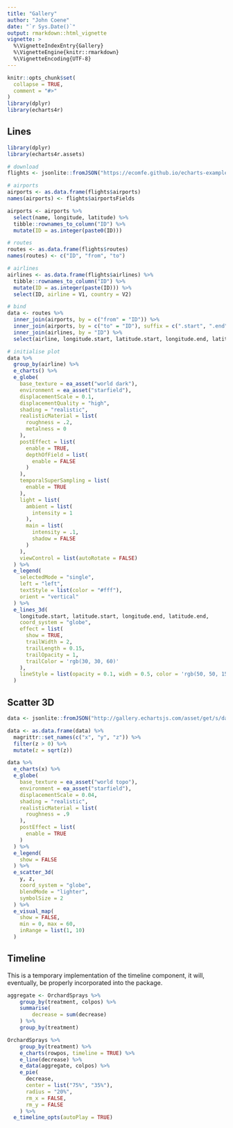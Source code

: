 ```yaml
---
title: "Gallery"
author: "John Coene"
date: "`r Sys.Date()`"
output: rmarkdown::html_vignette
vignette: >
  %\VignetteIndexEntry{Gallery}
  %\VignetteEngine{knitr::rmarkdown}
  %\VignetteEncoding{UTF-8}
---
```


```r
knitr::opts_chunk$set(
  collapse = TRUE,
  comment = "#>"
)
library(dplyr)
library(echarts4r)
```

## Lines

```r
library(dplyr)
library(echarts4r.assets)

# download
flights <- jsonlite::fromJSON("https://ecomfe.github.io/echarts-examples/public/data-gl/asset/data/flights.json")

# airports
airports <- as.data.frame(flights$airports)
names(airports) <- flights$airportsFields

airports <- airports %>% 
  select(name, longitude, latitude) %>% 
  tibble::rownames_to_column("ID") %>% 
  mutate(ID = as.integer(paste0(ID)))

# routes
routes <- as.data.frame(flights$routes)
names(routes) <- c("ID", "from", "to")

# airlines
airlines <- as.data.frame(flights$airlines) %>% 
  tibble::rownames_to_column("ID") %>% 
  mutate(ID = as.integer(paste(ID))) %>% 
  select(ID, airline = V1, country = V2)

# bind
data <- routes %>% 
  inner_join(airports, by = c("from" = "ID")) %>% 
  inner_join(airports, by = c("to" = "ID"), suffix = c(".start", ".end")) %>%
  inner_join(airlines, by = "ID") %>% 
  select(airline, longitude.start, latitude.start, longitude.end, latitude.end) 

# initialise plot  
data %>%
  group_by(airline) %>% 
  e_charts() %>% 
  e_globe(
    base_texture = ea_asset("world dark"),
    environment = ea_asset("starfield"),
    displacementScale = 0.1,
    displacementQuality = "high",
    shading = "realistic",
    realisticMaterial = list(
      roughness = .2,
      metalness = 0
    ),
    postEffect = list(
      enable = TRUE,
      depthOfField = list(
        enable = FALSE
      )
    ),
    temporalSuperSampling = list(
      enable = TRUE
    ),
    light = list(
      ambient = list(
        intensity = 1
      ),
      main = list(
        intensity = .1,
        shadow = FALSE
      )
    ),
    viewControl = list(autoRotate = FALSE)
  ) %>% 
  e_legend(
    selectedMode = "single", 
    left = "left",
    textStyle = list(color = "#fff"),
    orient = "vertical"
  ) %>% 
  e_lines_3d(
    longitude.start, latitude.start, longitude.end, latitude.end, 
    coord_system = "globe", 
    effect = list(
      show = TRUE,
      trailWidth = 2,
      trailLength = 0.15,
      trailOpacity = 1,
      trailColor = 'rgb(30, 30, 60)'
    ),
    lineStyle = list(opacity = 0.1, widh = 0.5, color = 'rgb(50, 50, 150)')
  )
```

## Scatter 3D

```r
data <- jsonlite::fromJSON("http://gallery.echartsjs.com/asset/get/s/data-1491887968120-rJODPy9ae.json")

data <- as.data.frame(data) %>%
  magrittr::set_names(c("x", "y", "z")) %>% 
  filter(z > 0) %>% 
  mutate(z = sqrt(z))

data %>%
  e_charts(x) %>% 
  e_globe(
    base_texture = ea_asset("world topo"),
    environment = ea_asset("starfield"),
    displacementScale = 0.04,
    shading = "realistic",
    realisticMaterial = list(
      roughness = .9
    ),
    postEffect = list(
      enable = TRUE
    )
  ) %>% 
  e_legend(
    show = FALSE
  ) %>% 
  e_scatter_3d(
    y, z,
    coord_system = "globe",
    blendMode = "lighter",
    symbolSize = 2
  ) %>% 
  e_visual_map(
    show = FALSE,
    min = 0, max = 60,
    inRange = list(1, 10)
  )
```

## Timeline

This is a temporary implementation of the timeline component, it will, eventually, be properly incorporated into the package.

```r
aggregate <- OrchardSprays %>% 
    group_by(treatment, colpos) %>% 
    summarise(
        decrease = sum(decrease)
    ) %>% 
    group_by(treatment)

OrchardSprays %>% 
    group_by(treatment) %>% 
    e_charts(rowpos, timeline = TRUE) %>% 
    e_line(decrease) %>% 
    e_data(aggregate, colpos) %>% 
    e_pie(
      decrease, 
      center = list("75%", "35%"),
      radius = "20%",
      rm_x = FALSE, 
      rm_y = FALSE
    ) %>% 
  e_timeline_opts(autoPlay = TRUE)
```
